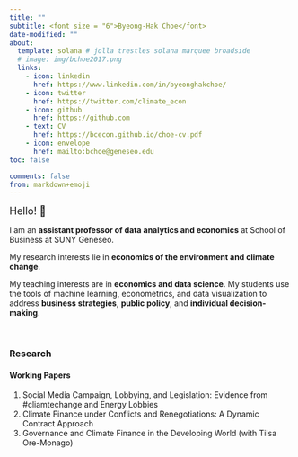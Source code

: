 ```yaml
---
title: ""
subtitle: <font size = "6">Byeong-Hak Choe</font>
date-modified: ""
about:
  template: solana # jolla trestles solana marquee broadside
  # image: img/bchoe2017.png
  links: 
    - icon: linkedin
      href: https://www.linkedin.com/in/byeonghakchoe/
    - icon: twitter
      href: https://twitter.com/climate_econ
    - icon: github
      href: https://github.com
    - text: CV
      href: https://bcecon.github.io/choe-cv.pdf
    - icon: envelope
      href: mailto:bchoe@geneseo.edu
toc: false

comments: false
from: markdown+emoji
---
```



<font size = "4">Hello! 👋 </font>

<div style="display:block; margin:15px;"></div>


I am an **assistant professor of data analytics and economics** at School of Business at SUNY Geneseo.

My research interests lie in **economics of the environment and climate change**.

My teaching interests are in **economics and data science**. My students use the tools of machine learning, econometrics, and data visualization to address **business strategies**, **public policy**, and **individual decision-making**.

<br>

### Research

#### Working Papers
1. Social Media Campaign, Lobbying, and Legislation: Evidence from #cliamtechange and Energy Lobbies
2. Climate Finance under Conflicts and Renegotiations: A Dynamic Contract Approach
3. Governance and Climate Finance in the Developing World (with Tilsa Ore-Monago)


